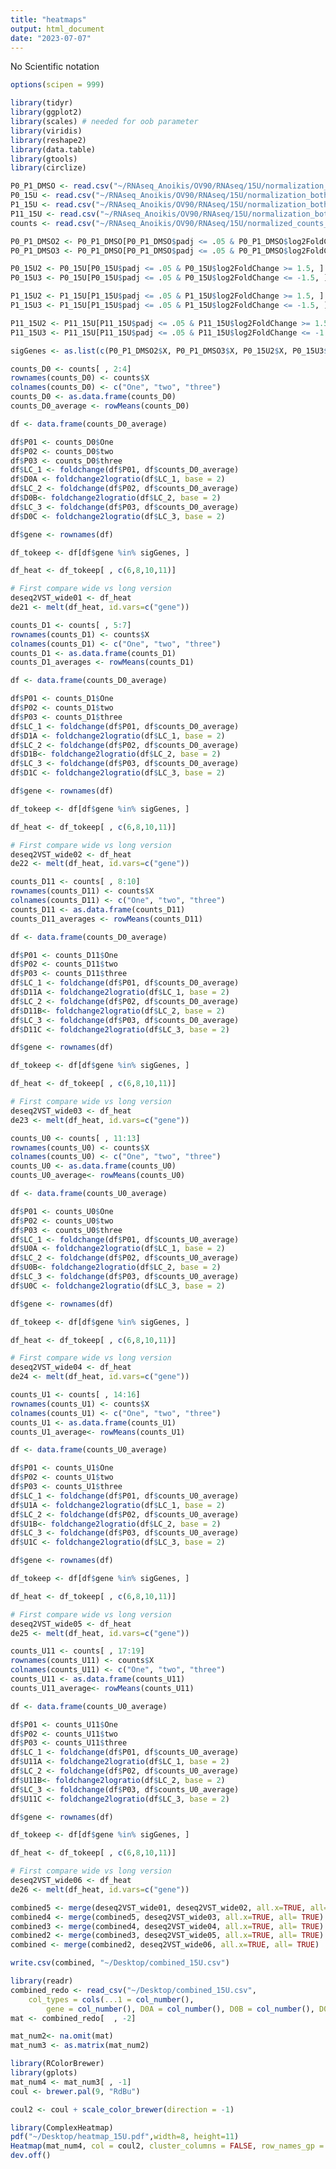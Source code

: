 ```yaml
---
title: "heatmaps"
output: html_document
date: "2023-07-07"
---
```

No Scientific notation
```r
options(scipen = 999)
```

```r
library(tidyr)
library(ggplot2)
library(scales) # needed for oob parameter
library(viridis)
library(reshape2)
library(data.table)
library(gtools)
library(circlize)
```

```r
P0_P1_DMSO <- read.csv("~/RNAseq_Anoikis/OV90/RNAseq/15U/normalization_both_groups/res/P1_P0_DMSO.csv")
P0_15U <- read.csv("~/RNAseq_Anoikis/OV90/RNAseq/15U/normalization_both_groups/res/P0_15U_DMSO.csv")
P1_15U <- read.csv("~/RNAseq_Anoikis/OV90/RNAseq/15U/normalization_both_groups/res/P1_15U_DMSO.csv")
P11_15U <- read.csv("~/RNAseq_Anoikis/OV90/RNAseq/15U/normalization_both_groups/res/P11_15U_DMSO.csv")
counts <- read.csv("~/RNAseq_Anoikis/OV90/RNAseq/15U/normalized_counts_15U.csv")
```

```r
P0_P1_DMSO2 <- P0_P1_DMSO[P0_P1_DMSO$padj <= .05 & P0_P1_DMSO$log2FoldChange >= 1.5, ]
P0_P1_DMSO3 <- P0_P1_DMSO[P0_P1_DMSO$padj <= .05 & P0_P1_DMSO$log2FoldChange <= -1.5, ]

P0_15U2 <- P0_15U[P0_15U$padj <= .05 & P0_15U$log2FoldChange >= 1.5, ]
P0_15U3 <- P0_15U[P0_15U$padj <= .05 & P0_15U$log2FoldChange <= -1.5, ]

P1_15U2 <- P1_15U[P1_15U$padj <= .05 & P1_15U$log2FoldChange >= 1.5, ]
P1_15U3 <- P1_15U[P1_15U$padj <= .05 & P1_15U$log2FoldChange <= -1.5, ]

P11_15U2 <- P11_15U[P11_15U$padj <= .05 & P11_15U$log2FoldChange >= 1.5, ]
P11_15U3 <- P11_15U[P11_15U$padj <= .05 & P11_15U$log2FoldChange <= -1.5, ]
```

```r
sigGenes <- as.list(c(P0_P1_DMSO2$X, P0_P1_DMSO3$X, P0_15U2$X, P0_15U3$X, P1_15U2$X, P1_15U3$X, P11_15U2$X, P11_15U3$X))
```

```r
counts_D0 <- counts[ , 2:4]
rownames(counts_D0) <- counts$X
colnames(counts_D0) <- c("One", "two", "three")
counts_D0 <- as.data.frame(counts_D0)
counts_D0_average <- rowMeans(counts_D0)
```

```r
df <- data.frame(counts_D0_average)
```

```r
df$P01 <- counts_D0$One
df$P02 <- counts_D0$two
df$P03 <- counts_D0$three
df$LC_1 <- foldchange(df$P01, df$counts_D0_average) 
df$D0A <- foldchange2logratio(df$LC_1, base = 2)
df$LC_2 <- foldchange(df$P02, df$counts_D0_average)
df$D0B<- foldchange2logratio(df$LC_2, base = 2)
df$LC_3 <- foldchange(df$P03, df$counts_D0_average)
df$D0C <- foldchange2logratio(df$LC_3, base = 2)
```

```r
df$gene <- rownames(df)
```

```r
df_tokeep <- df[df$gene %in% sigGenes, ]
```

```r
df_heat <- df_tokeep[ , c(6,8,10,11)]
```

```r
# First compare wide vs long version
deseq2VST_wide01 <- df_heat
de21 <- melt(df_heat, id.vars=c("gene"))
```

```r
counts_D1 <- counts[ , 5:7]
rownames(counts_D1) <- counts$X
colnames(counts_D1) <- c("One", "two", "three")
counts_D1 <- as.data.frame(counts_D1)
counts_D1_averages <- rowMeans(counts_D1)
```

```r
df <- data.frame(counts_D0_average)
```

```r
df$P01 <- counts_D1$One
df$P02 <- counts_D1$two
df$P03 <- counts_D1$three
df$LC_1 <- foldchange(df$P01, df$counts_D0_average) 
df$D1A <- foldchange2logratio(df$LC_1, base = 2)
df$LC_2 <- foldchange(df$P02, df$counts_D0_average)
df$D1B<- foldchange2logratio(df$LC_2, base = 2)
df$LC_3 <- foldchange(df$P03, df$counts_D0_average)
df$D1C <- foldchange2logratio(df$LC_3, base = 2)
```

```r
df$gene <- rownames(df)
```

```r
df_tokeep <- df[df$gene %in% sigGenes, ]
```

```r
df_heat <- df_tokeep[ , c(6,8,10,11)]
```

```r
# First compare wide vs long version
deseq2VST_wide02 <- df_heat
de22 <- melt(df_heat, id.vars=c("gene"))
```

```r
counts_D11 <- counts[ , 8:10]
rownames(counts_D11) <- counts$X
colnames(counts_D11) <- c("One", "two", "three")
counts_D11 <- as.data.frame(counts_D11)
counts_D11_averages <- rowMeans(counts_D11)
```

```r
df <- data.frame(counts_D0_average)
```

```r
df$P01 <- counts_D11$One
df$P02 <- counts_D11$two
df$P03 <- counts_D11$three
df$LC_1 <- foldchange(df$P01, df$counts_D0_average) 
df$D11A <- foldchange2logratio(df$LC_1, base = 2)
df$LC_2 <- foldchange(df$P02, df$counts_D0_average)
df$D11B<- foldchange2logratio(df$LC_2, base = 2)
df$LC_3 <- foldchange(df$P03, df$counts_D0_average)
df$D11C <- foldchange2logratio(df$LC_3, base = 2)
```

```r
df$gene <- rownames(df)
```

```r
df_tokeep <- df[df$gene %in% sigGenes, ]
```

```r
df_heat <- df_tokeep[ , c(6,8,10,11)]
```

```r
# First compare wide vs long version
deseq2VST_wide03 <- df_heat
de23 <- melt(df_heat, id.vars=c("gene"))
```

```r
counts_U0 <- counts[ , 11:13]
rownames(counts_U0) <- counts$X
colnames(counts_U0) <- c("One", "two", "three")
counts_U0 <- as.data.frame(counts_U0)
counts_U0_average<- rowMeans(counts_U0)
```

```r
df <- data.frame(counts_U0_average)
```

```r
df$P01 <- counts_U0$One
df$P02 <- counts_U0$two
df$P03 <- counts_U0$three
df$LC_1 <- foldchange(df$P01, df$counts_U0_average) 
df$U0A <- foldchange2logratio(df$LC_1, base = 2)
df$LC_2 <- foldchange(df$P02, df$counts_U0_average)
df$U0B<- foldchange2logratio(df$LC_2, base = 2)
df$LC_3 <- foldchange(df$P03, df$counts_U0_average)
df$U0C <- foldchange2logratio(df$LC_3, base = 2)
```

```r
df$gene <- rownames(df)
```

```r
df_tokeep <- df[df$gene %in% sigGenes, ]
```

```r
df_heat <- df_tokeep[ , c(6,8,10,11)]
```

```r
# First compare wide vs long version
deseq2VST_wide04 <- df_heat
de24 <- melt(df_heat, id.vars=c("gene"))
```

```r
counts_U1 <- counts[ , 14:16]
rownames(counts_U1) <- counts$X
colnames(counts_U1) <- c("One", "two", "three")
counts_U1 <- as.data.frame(counts_U1)
counts_U1_average<- rowMeans(counts_U1)
```

```r
df <- data.frame(counts_U0_average)
```

```r
df$P01 <- counts_U1$One
df$P02 <- counts_U1$two
df$P03 <- counts_U1$three
df$LC_1 <- foldchange(df$P01, df$counts_U0_average) 
df$U1A <- foldchange2logratio(df$LC_1, base = 2)
df$LC_2 <- foldchange(df$P02, df$counts_U0_average)
df$U1B<- foldchange2logratio(df$LC_2, base = 2)
df$LC_3 <- foldchange(df$P03, df$counts_U0_average)
df$U1C <- foldchange2logratio(df$LC_3, base = 2)
```

```r
df$gene <- rownames(df)
```

```r
df_tokeep <- df[df$gene %in% sigGenes, ]
```

```r
df_heat <- df_tokeep[ , c(6,8,10,11)]
```

```r
# First compare wide vs long version
deseq2VST_wide05 <- df_heat
de25 <- melt(df_heat, id.vars=c("gene"))
```

```r
counts_U11 <- counts[ , 17:19]
rownames(counts_U11) <- counts$X
colnames(counts_U11) <- c("One", "two", "three")
counts_U11 <- as.data.frame(counts_U11)
counts_U11_average<- rowMeans(counts_U11)
```

```r
df <- data.frame(counts_U0_average)
```

```r
df$P01 <- counts_U11$One
df$P02 <- counts_U11$two
df$P03 <- counts_U11$three
df$LC_1 <- foldchange(df$P01, df$counts_U0_average) 
df$U11A <- foldchange2logratio(df$LC_1, base = 2)
df$LC_2 <- foldchange(df$P02, df$counts_U0_average)
df$U11B<- foldchange2logratio(df$LC_2, base = 2)
df$LC_3 <- foldchange(df$P03, df$counts_U0_average)
df$U11C <- foldchange2logratio(df$LC_3, base = 2)
```

```r
df$gene <- rownames(df)
```

```r
df_tokeep <- df[df$gene %in% sigGenes, ]
```

```r
df_heat <- df_tokeep[ , c(6,8,10,11)]
```

```r
# First compare wide vs long version
deseq2VST_wide06 <- df_heat
de26 <- melt(df_heat, id.vars=c("gene"))
```

```r
combined5 <- merge(deseq2VST_wide01, deseq2VST_wide02, all.x=TRUE, all= TRUE)
combined4 <- merge(combined5, deseq2VST_wide03, all.x=TRUE, all= TRUE)
combined3 <- merge(combined4, deseq2VST_wide04, all.x=TRUE, all= TRUE)
combined2 <- merge(combined3, deseq2VST_wide05, all.x=TRUE, all= TRUE)
combined <- merge(combined2, deseq2VST_wide06, all.x=TRUE, all= TRUE)
```

```r
write.csv(combined, "~/Desktop/combined_15U.csv")
```


```r
library(readr)
combined_redo <- read_csv("~/Desktop/combined_15U.csv", 
    col_types = cols(...1 = col_number(), 
        gene = col_number(), D0A = col_number(), D0B = col_number(), D0C = col_number(), D1A = col_number(), D1B = col_number(), D1C = col_number(), D11A = col_number(), D11B = col_number(), D11C = col_number(), U0A = col_number(), U0B = col_number(), U0C = col_number(), U1A = col_number(), U1B = col_number(), U1C = col_number(), U11A = col_number(), U11B = col_number(), U11C = col_number()))
mat <- combined_redo[  , -2]
```

```r
mat_num2<- na.omit(mat)
mat_num3 <- as.matrix(mat_num2)
```

```r
library(RColorBrewer)
library(gplots)
mat_num4 <- mat_num3[ , -1]
coul <- brewer.pal(9, "RdBu") 
```

```r
coul2 <- coul + scale_color_brewer(direction = -1)
```

```r
library(ComplexHeatmap)
pdf("~/Desktop/heatmap_15U.pdf",width=8, height=11)
Heatmap(mat_num4, col = coul2, cluster_columns = FALSE, row_names_gp = gpar(fontsize = 4), use_raster= FALSE)
dev.off()
```
